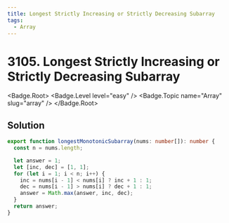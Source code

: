 ```yaml
---
title: Longest Strictly Increasing or Strictly Decreasing Subarray
tags:
  - Array
---
```


# 3105. Longest Strictly Increasing or Strictly Decreasing Subarray

<Badge.Root>
  <Badge.Level level="easy" />
  <Badge.Topic name="Array" slug="array" />
</Badge.Root>

## Solution

```typescript filename="solution.ts" copy
export function longestMonotonicSubarray(nums: number[]): number {
  const n = nums.length;

  let answer = 1;
  let [inc, dec] = [1, 1];
  for (let i = 1; i < n; i++) {
    inc = nums[i - 1] < nums[i] ? inc + 1 : 1;
    dec = nums[i - 1] > nums[i] ? dec + 1 : 1;
    answer = Math.max(answer, inc, dec);
  }
  return answer;
}
```

<ProblemLink
  codingSite="leetcode"
  href="https://leetcode.com/problems/longest-strictly-increasing-or-strictly-decreasing-subarray"
  title="Longest Strictly Increasing or Strictly Decreasing Subarray"
/>
